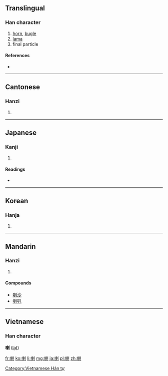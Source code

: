 {{also|喇}}
==Translingual==

===Han character===
{{Han char|rn=30|rad=口|as=09|sn=12|four=6200<sub>0</sub>|canj=口木中弓 (RDLN)}}

# [[horn]], [[bugle]]
# [[lama]]
# final particle

====References====
* {{Han ref|kx=0197.270|dkj=03909|dj=0419.050|hdz=10651.060|uh=5587|ud=21895|bh=B3E2|bd=46050}}

----

==Cantonese==

===Hanzi===
{{yue-hanzi|jyut=|y=la1}}

# {{defn|Cantonese|sort=口09}}

----

==Japanese==

===Kanji===
{{ja-kanji|grade=|rs=口09}}

# {{defn|Japanese|sort=口09}}

====Readings====
* {{ja-readings|on=[[らつ]] (ratsu), [[ら]] (ra)|kun=[[ものいう]] (monoiu)}}

----

==Korean==

===Hanja===
{{ko-hanja|hangeul=[[랄]], [[라]]|rv=ral, ra|mr=ral, ra}}

# {{defn|Korean|sort=口09}}

----

==Mandarin==

===Hanzi===
{{cmn-hanzi|pin=[[lǎ]] ([[la3]])|wg=la<sup>3</sup>}}

# {{defn|Mandarin|sort=口09}}

====Compounds====
* [[喇沙]]<!-- lǎshā: La Salle, laksa -->
* [[喇叭]]

----

==Vietnamese==
===Han character===
'''喇''' ([[lạt]])

[[Category:Vietnamese Hán tự]]

[[fr:喇]]
[[ko:喇]]
[[li:喇]]
[[mg:喇]]
[[ja:喇]]
[[pl:喇]]
[[zh:喇]]